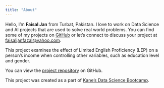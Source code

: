 ```yaml
---
title: "About"
---
```


Hello, I'm **Faisal Jan** from Turbat, Pakistan. I love to work on Data Science and AI projects that are used to solve real world problems. You can find some of my projects on [GitHub](https://github.com/FaisaljanBaloch) or let's connect to discuss your project at [faisaljanfazal\@yahoo.com](mailto:faisaljanfazal@yahoo.com).

This project examines the effect of Limited English Proficiency (LEP) on a person's income when controlling other variables, such as education level and gender.

You can view the [project repository](https://github.com/FaisaljanBaloch/lep-on-income) on GitHub.

This project was created as a part of [Kane's Data Science Bootcamp](https://bootcamp.davidkane.info/).

